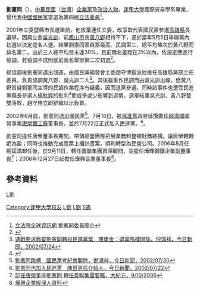{{Infobox_officeholder
| name = 劉憲同
| image name =
| width = 
| now = 中華民國（台灣）政治人士 
| period = 
| Sex = 男 
| Native place = 
| date of birth = {{Birth date and age|1952|3|24}}
| party = {{Dpp}}
| place of birth = 
| educate = 
*[[逢甲大學|逢甲大學]]國際貿易學系
*美國科羅拉多州瑞德大學企管碩士
| past = 
*第二、三屆國大代表暨主席團主席
*國大工作會副主任
*第十四、十五屆國民黨中央委員
*[[義守大學|義守大學]]講師
*逢甲大學校友總會總會長
*有益鋼鐵股份有限公司董事長<br><span style="color: blue;">(1996年-2002年)</span>
*第四屆立法委員（{{Kmt|19px}}）<br><span style="color: blue;">(1999年-2002年)</span>
*國民黨高雄縣黨部主任委員<br><span style="color: blue;">(2001年-2002年)</span>
*唐榮鐵工廠股份有限公司董事長<br><span style="color: blue;">(2002年-2006年)</span>
*燁輝鋼鐵企業副董事長<br><span style="color: blue;">(2006年-)</span>
*燁興企業董事長<br><span style="color: blue;">(2006年-)</span>
}}
'''劉憲同'''（{{bd|1952年|3月24日|catIdx=L劉}}），[[中華民國|中華民國]]（[[台灣|台灣]]）[[企業家|企業家]]及[[政治人物|政治人物]]，[[逢甲大學|逢甲大學]]國際貿易學系畢業，曾代表[[中國國民黨|中國國民黨]]當選為第四屆[[立法委員|立法委員]]<ref>[http://www.ly.gov.tw/ly/01_introduce/0103_leg/leg_main/leg_ver01_01.jsp?ItemNO=01030100&lgno=00201&stage=4 立法院全球資訊網 劉憲同委員簡介]</ref>。

2001年立委暨縣市長選舉前，他放棄連任立委，改爭取代表國民黨參選[[高雄縣|高雄縣]]長選舉。因與立委[[吳光訓|吳光訓]]、前[[鳳山區|鳳山市]]長[[黃八野|黃八野]]相持不下，遂於當年5月5日舉辦黨內初選以決定提名人選。結果劉憲同黨員票最高、民調第三，總平均略次於黃八野而排名第二。由於三人總平均皆未達30%，且前兩名差距在3%以內，依規定應進行協調，若協調不成則就前兩名舉辦第二次初選<ref>{{Cite web |url=http://www.libertytimes.com.tw/2001/new/may/6/today-p3.htm |title=差距過小 高縣長提名人難產，蔡清華，自由電子新聞網，中華民國90年5月6日 |accessdate=2008-07-17 |archive-date=2007-01-11 |archive-url=https://web.archive.org/web/20070111163542/http://www.libertytimes.com.tw/2001/new/may/6/today-p3.htm |dead-url=no }}</ref>。

經協調後劉憲同退出競逐，由國民黨組發會主委趙守博指派他擔任高雄縣黨部主任委員，負責協調黃八野、吳光訓二人<ref name=”今日新聞20020724”>[http://www.nownews.com/2002/07/24/302-1331651.htm 連戰要求徹查劉憲同轉投民進黨案　陳庚金：退黨照樣開除，倪鴻祥，今日新聞，2002/07/24]{{Dead link}}</ref>。其後雖重作民調而由吳光訓出線，但黃八野質疑劉憲同主導的民調作業程序有疑義，因而退黨參選，同時該事件也遭受民進黨縣長參選人[[楊秋興|楊秋興]]的批判<ref>{{Cite web |url=http://udn.com/E2001/election/people/20-4.htm |title=民調落後 退黨參選，邱英明，聯合報2001-10-11 |accessdate=2008-07-17 |archive-date=2004-11-18 |archive-url=https://web.archive.org/web/20041118095012/http://udn.com/E2001/election/people/20-4.htm |dead-url=no }}</ref>而或多或少影響到選情。選舉結果吳光訓、黃八野雙雙落敗，趙守博立即辭職以示負責。

2002年6月底，劉憲同退出國民黨<ref>[http://www.nownews.com/2002/07/30/302-1334144.htm 劉憲同跳槽　國民黨考紀會開除，倪鴻祥，今日新聞，2002/07/30]{{Dead link}}</ref>。7月18日，被[[民進黨|民進黨]]政府延攬擔任[[中華民國經濟部|經濟部]]國營事業[[唐榮鐵工廠|唐榮鐵工廠]]董事長，並於7月22日正式加入民進黨。<ref>[http://www.nownews.com/2002/07/22/331-1330942.htm 劉憲同也加入民進黨　陳哲男任介紹人，今日新聞，2002/07/22]{{Dead link}}</ref>。

劉憲同擔任唐榮董事長期間，帶領經營團隊拓展業務和整頓財務結構，讓唐榮轉轉虧為盈；同時也推動完成股票上櫃計畫案，順利轉型為民營公司。2006年8月任期屆滿卸任後，於9月11日，轉任義聯集團資深顧問，並擔任燁輝鋼鐵企業副董事長<ref>[http://news.epochtimes.com/b5/6/9/10/n1449615.htm 卸任唐榮董座劉憲同 轉任義聯集團要職，大紀元，9/10/2006]</ref>；2006年12月27日起擔任燁興企業董事長<ref>[http://www.yheco.com.tw/經理人資料_9607.pdf  燁興企業經理人資料]{{dead link|date=2017年11月 |bot=InternetArchiveBot |fix-attempted=yes }}</ref>。

==參考資料==
<div class="references-small">
<references />
</div>

[[category:台灣企業家|L劉]]
[[Category:逢甲大學校友|Category:逢甲大學校友]]
[[Category:第四屆立法院立法委員|L劉]]
[[Category:中國國民黨黨員|L劉]]
[[Category:劉姓|S憲]]
